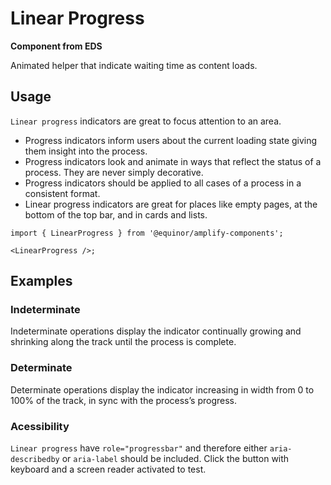 
# Linear Progress

**Component from EDS**

Animated helper that indicate waiting time as content loads.

<Links
  ariaUrl="https://www.w3.org/TR/2017/REC-wai-aria-1.1-20171214/#progressbar"
  figmaUrl="https://www.figma.com/file/0bGXR2sCwMVSDNyyzu5BXrO5/UI%E2%80%94User-Interface?node-id=17622%3A3"
  sourceUrl="https://github.com/equinor/design-system/blob/develop/packages/eds-core-react/src/components/Progress/Linear/LinearProgress.tsx"
  edsSBUrl="https://storybook.eds.equinor.com/?path=/docs/feedback-progress-indicators-linear--docs"
/>

<Primary />
<Controls />

## Usage

`Linear progress` indicators are great to focus attention to an area.

<ul>
  <li>
    Progress indicators inform users about the current loading state giving them
    insight into the process.
  </li>
  <li>
    Progress indicators look and animate in ways that reflect the status of a
    process. They are never simply decorative.
  </li>
  <li>
    Progress indicators should be applied to all cases of a process in a
    consistent format.
  </li>
  <li>
    Linear progress indicators are great for places like empty pages, at the
    bottom of the top bar, and in cards and lists.
  </li>
</ul>

```tsx
import { LinearProgress } from '@equinor/amplify-components';

<LinearProgress />;
```

## Examples

### Indeterminate

Indeterminate operations display the indicator continually growing and shrinking along the track until the process is complete.

<Canvas of={ComponentStories.Indeterminate} />

### Determinate

Determinate operations display the indicator increasing in width from 0 to 100% of the track, in sync with the process’s progress.

<Canvas of={ComponentStories.Determinate} />

### Acessibility

`Linear progress` have `role="progressbar"` and therefore either `aria-describedby` or `aria-label` should be included.
Click the button with keyboard and a screen reader activated to test.

<Canvas of={ComponentStories.Accessibility} />
